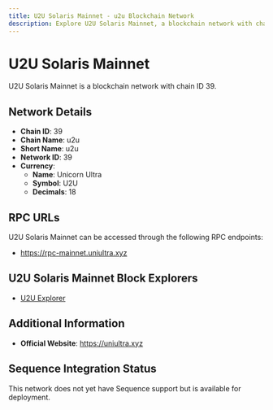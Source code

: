```yaml
--- 
title: U2U Solaris Mainnet - u2u Blockchain Network
description: Explore U2U Solaris Mainnet, a blockchain network with chain ID 39. Learn about its native currency, Unicorn Ultra, and how to interact with the network.
---
```


# U2U Solaris Mainnet

U2U Solaris Mainnet is a blockchain network with chain ID 39.

## Network Details

- **Chain ID**: 39
- **Chain Name**: u2u
- **Short Name**: u2u
- **Network ID**: 39
- **Currency**: 
  - **Name**: Unicorn Ultra
  - **Symbol**: U2U
  - **Decimals**: 18

## RPC URLs

U2U Solaris Mainnet can be accessed through the following RPC endpoints:

- https://rpc-mainnet.uniultra.xyz

## U2U Solaris Mainnet Block Explorers

- [U2U Explorer](https://u2uscan.xyz)

## Additional Information

- **Official Website**: https://uniultra.xyz

## Sequence Integration Status

This network does not yet have Sequence support but is available for deployment.
